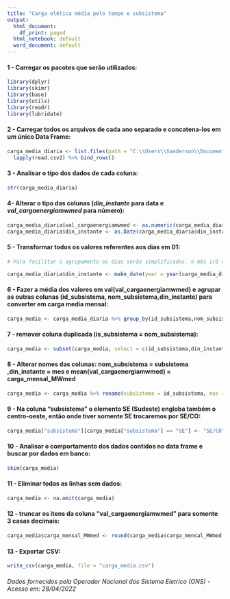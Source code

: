 ```yaml
---
title: "Carga elética média pelo tempo e subsistema"
output:
  html_document:
    df_print: paged
  html_notebook: default
  word_document: default
---
```


#### 1 - Carregar os pacotes que serão utilizados:

```r
library(dplyr)
library(skimr)
library(base)
library(utils)
library(readr)
library(lubridate)
```


#### 2 - Carregar todos os arquivos de cada ano separado e concatena-los em um único Data Frame:

```r

carga_media_diaria <- list.files(path = "C:\\Users\\Sanderson\\Documents\\RStudio\\Projeto\\carga_media",pattern = "*.csv", full.names = TRUE ) %>% 
  lapply(read.csv2) %>% bind_rows()

```


#### 3 - Analisar o tipo dos dados de cada coluna:

```r

str(carga_media_diaria)

```

#### 4- Alterar o tipo das colunas (*din_instante* para data e *val_cargaenergiamwmed* para número):

```r
carga_media_diaria$val_cargaenergiamwmed <- as.numeric(carga_media_diaria$val_cargaenergiamwmed)
carga_media_diaria$din_instante <- as.Date(carga_media_diaria$din_instante)
```


#### 5 - Transformar todos os valores referentes aos dias em 01:

```r

# Para facilitar o agrupamento os dias serão simplificados. o mês irá conter varios dias 01

carga_media_diaria$din_instante <- make_date(year = year(carga_media_diaria$din_instante),month = month(carga_media_diaria$din_instante),day = 01)

```


#### 6 - Fazer a média dos valores em val(val_cargaenergiamwmed) e agrupar as outras colunas (id_subsistema, nom_subsistema,din_instante) para converter em carga media mensal:

```r

carga_media <- carga_media_diaria %>% group_by(id_subsistema,nom_subsistema,din_instante) %>% summarize(mean(val_cargaenergiamwmed))

```

#### 7 - remover coluna duplicada (is_subsistema = nom_subsistema):

```r
carga_media <- subset(carga_media, select = c(id_subsistema,din_instante, `mean(val_cargaenergiamwmed)`))
```


#### 8 - Alterar nomes das colunas:  nom_subsistema = subsistema ,din_instante = mes e mean(val_cargaenergiamwmed) = carga_mensal_MWmed

```r

carga_media <- carga_media %>% rename(subsistema = id_subsistema, mes = din_instante, carga_mensal_MWmed = `mean(val_cargaenergiamwmed)`)

```

#### 9 - Na coluna "subsistema" o elemento SE (Sudeste)  engloba também o centro-oeste, então onde tiver somente SE trocaremos por SE/CO:

```r

carga_media["subsistema"][carga_media["subsistema"] == "SE"] <- "SE/CO"

```


#### 10 - Analisar o comportamento dos dados contidos no data frame e buscar por dados em banco:

```r

skim(carga_media)

```


#### 11 - Eliminar todas as linhas sem dados:

```r

carga_media <- na.omit(carga_media)

```


#### 12 - truncar os itens da coluna "val_cargaenergiamwmed" para somente 3 casas decimais:

```r

carga_media$carga_mensal_MWmed <- round(carga_media$carga_mensal_MWmed, digits = 3)

```


#### 13 - Exportar CSV:

```r
write_csv(carga_media, file = "carga_media.csv")
```


###### Dados fornecidos pela Operador Nacional dos Sistema Eletrico (ONS) -  Acesso em: 28/04/2022
